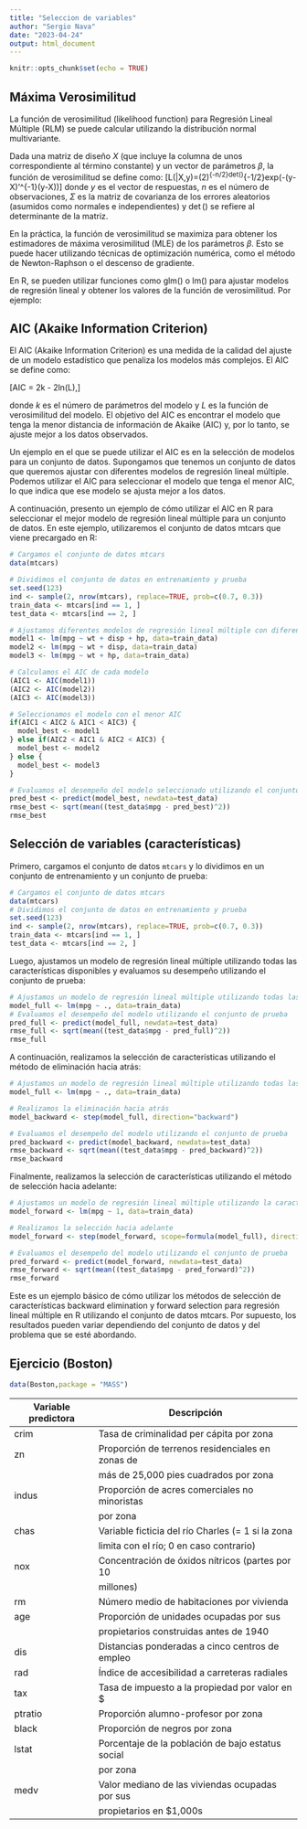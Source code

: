 ```yaml
---
title: "Seleccion de variables"
author: "Sergio Nava"
date: "2023-04-24"
output: html_document
---
```


```r
knitr::opts_chunk$set(echo = TRUE)
```

## Máxima Verosimilitud

La función de verosimilitud (likelihood function) para Regresión Lineal Múltiple (RLM) se puede calcular utilizando la distribución normal multivariante.

Dada una matriz de diseño $X$ (que incluye la columna de unos correspondiente al término constante) y un vector de parámetros $\beta$, la función de verosimilitud se define como:
\[L(\beta|X,y)=(2\pi)^{-n/2}\cdot det(\Sigma)^{-1/2}\cdot exp(-\frac{1}{2}(y-X\beta)'\Sigma^{-1}(y-X\beta))\]
donde $y$ es el vector de respuestas, $n$ es el número de observaciones, $\Sigma$ es la matriz de covarianza de los errores aleatorios (asumidos como normales e independientes) y $\det()$ se refiere al determinante de la matriz.

En la práctica, la función de verosimilitud se maximiza para obtener los estimadores de máxima verosimilitud (MLE) de los parámetros $\beta$. Esto se puede hacer utilizando técnicas de optimización numérica, como el método de Newton-Raphson o el descenso de gradiente.

En R, se pueden utilizar funciones como glm() o lm() para ajustar modelos de regresión lineal y obtener los valores de la función de verosimilitud. Por ejemplo:

## AIC (Akaike Information Criterion)

El AIC (Akaike Information Criterion) es una medida de la calidad del ajuste de un modelo estadístico que penaliza los modelos más complejos. El AIC se define como:

\[AIC = 2k - 2ln(L),\]

donde $k$ es el número de parámetros del modelo y $L$ es la función de verosimilitud del modelo. El objetivo del AIC es encontrar el modelo que tenga la menor distancia de información de Akaike (AIC) y, por lo tanto, se ajuste mejor a los datos observados.

Un ejemplo en el que se puede utilizar el AIC es en la selección de modelos para un conjunto de datos. Supongamos que tenemos un conjunto de datos que queremos ajustar con diferentes modelos de regresión lineal múltiple. Podemos utilizar el AIC para seleccionar el modelo que tenga el menor AIC, lo que indica que ese modelo se ajusta mejor a los datos.

A continuación, presento un ejemplo de cómo utilizar el AIC en R para seleccionar el mejor modelo de regresión lineal múltiple para un conjunto de datos. En este ejemplo, utilizaremos el conjunto de datos mtcars que viene precargado en R:

```r
# Cargamos el conjunto de datos mtcars
data(mtcars)

# Dividimos el conjunto de datos en entrenamiento y prueba
set.seed(123)
ind <- sample(2, nrow(mtcars), replace=TRUE, prob=c(0.7, 0.3))
train_data <- mtcars[ind == 1, ]
test_data <- mtcars[ind == 2, ]

# Ajustamos diferentes modelos de regresión lineal múltiple con diferentes combinaciones de características
model1 <- lm(mpg ~ wt + disp + hp, data=train_data)
model2 <- lm(mpg ~ wt + disp, data=train_data)
model3 <- lm(mpg ~ wt + hp, data=train_data)

# Calculamos el AIC de cada modelo
(AIC1 <- AIC(model1))
(AIC2 <- AIC(model2))
(AIC3 <- AIC(model3))

# Seleccionamos el modelo con el menor AIC
if(AIC1 < AIC2 & AIC1 < AIC3) {
  model_best <- model1
} else if(AIC2 < AIC1 & AIC2 < AIC3) {
  model_best <- model2
} else {
  model_best <- model3
}

# Evaluamos el desempeño del modelo seleccionado utilizando el conjunto de prueba
pred_best <- predict(model_best, newdata=test_data)
rmse_best <- sqrt(mean((test_data$mpg - pred_best)^2))
rmse_best

```





## Selección de variables (características)



Primero, cargamos el conjunto de datos `mtcars` y lo dividimos en un conjunto de entrenamiento y un conjunto de prueba:


```r
# Cargamos el conjunto de datos mtcars
data(mtcars)
# Dividimos el conjunto de datos en entrenamiento y prueba
set.seed(123)
ind <- sample(2, nrow(mtcars), replace=TRUE, prob=c(0.7, 0.3))
train_data <- mtcars[ind == 1, ]
test_data <- mtcars[ind == 2, ]
```




Luego, ajustamos un modelo de regresión lineal múltiple utilizando todas las características disponibles y evaluamos su desempeño utilizando el conjunto de prueba:


```r
# Ajustamos un modelo de regresión lineal múltiple utilizando todas las características
model_full <- lm(mpg ~ ., data=train_data)
# Evaluamos el desempeño del modelo utilizando el conjunto de prueba
pred_full <- predict(model_full, newdata=test_data)
rmse_full <- sqrt(mean((test_data$mpg - pred_full)^2))
rmse_full
```


A continuación, realizamos la selección de características utilizando el método de eliminación hacia atrás:



```r
# Ajustamos un modelo de regresión lineal múltiple utilizando todas las características
model_full <- lm(mpg ~ ., data=train_data)

# Realizamos la eliminación hacia atrás
model_backward <- step(model_full, direction="backward")

# Evaluamos el desempeño del modelo utilizando el conjunto de prueba
pred_backward <- predict(model_backward, newdata=test_data)
rmse_backward <- sqrt(mean((test_data$mpg - pred_backward)^2))
rmse_backward
```

Finalmente, realizamos la selección de características utilizando el método de selección hacia adelante:

```r
# Ajustamos un modelo de regresión lineal múltiple utilizando la característica más importante
model_forward <- lm(mpg ~ 1, data=train_data)

# Realizamos la selección hacia adelante
model_forward <- step(model_forward, scope=formula(model_full), direction="forward")

# Evaluamos el desempeño del modelo utilizando el conjunto de prueba
pred_forward <- predict(model_forward, newdata=test_data)
rmse_forward <- sqrt(mean((test_data$mpg - pred_forward)^2))
rmse_forward
```


Este es un ejemplo básico de cómo utilizar los métodos de selección de características backward elimination y forward selection para regresión lineal múltiple en R utilizando el conjunto de datos mtcars. Por supuesto, los resultados pueden variar dependiendo del conjunto de datos y del problema que se esté abordando.



## Ejercicio (Boston)

```r
data(Boston,package = "MASS")
```


| Variable predictora | Descripción                                       |
|---------------------|---------------------------------------------------|
| crim                | Tasa de criminalidad per cápita por zona          |
| zn                  | Proporción de terrenos residenciales en zonas de   |
|                     | más de 25,000 pies cuadrados por zona              |
| indus               | Proporción de acres comerciales no minoristas     |
|                     | por zona                                          |
| chas                | Variable ficticia del río Charles (= 1 si la zona |
|                     | limita con el río; 0 en caso contrario)            |
| nox                 | Concentración de óxidos nítricos (partes por 10    |
|                     | millones)                                        |
| rm                  | Número medio de habitaciones por vivienda         |
| age                 | Proporción de unidades ocupadas por sus           |
|                     | propietarios construidas antes de 1940             |
| dis                 | Distancias ponderadas a cinco centros de empleo    |
| rad                 | Índice de accesibilidad a carreteras radiales      |
| tax                 | Tasa de impuesto a la propiedad por valor en $     |
| ptratio             | Proporción alumno-profesor por zona               |
| black               | Proporción de negros por zona                      |
| lstat               | Porcentaje de la población de bajo estatus social  |
|                     | por zona                                          |
| medv                | Valor mediano de las viviendas ocupadas por sus    |
|                     | propietarios en $1,000s                           |

